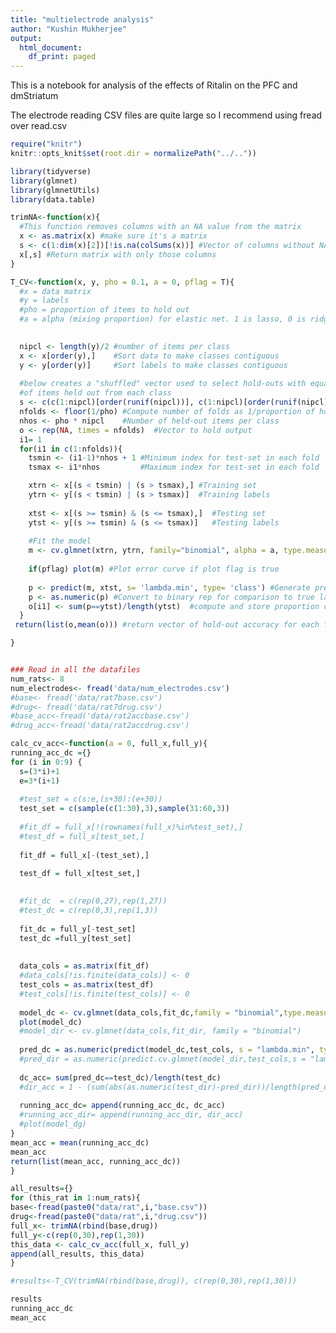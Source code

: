 ```yaml
---
title: "multielectrode analysis"
author: "Kushin Mukherjee"
output:
  html_document:
    df_print: paged
---
```


This is a notebook for analysis of the effects of Ritalin on the PFC and dmStriatum

The electrode reading CSV files are quite large so I recommend using fread over read.csv

```r
require("knitr")
knitr::opts_knit$set(root.dir = normalizePath("../..")) 

```

```r
library(tidyverse)
library(glmnet)
library(glmnetUtils)
library(data.table)
```


```r

trimNA<-function(x){
  #This function removes columns with an NA value from the matrix
  x <- as.matrix(x) #make sure it's a matrix
  s <- c(1:dim(x)[2])[!is.na(colSums(x))] #Vector of columns without NA values
  x[,s] #Return matrix with only those columns
}

```


```r
T_CV<-function(x, y, pho = 0.1, a = 0, pflag = T){
  #x = data matrix
  #y = labels
  #pho = proportion of items to hold out
  #a = alpha (mixing proportion) for elastic net. 1 is lasso, 0 is ridge

  
  nipcl <- length(y)/2 #number of items per class
  x <- x[order(y),]    #Sort data to make classes contiguous
  y <- y[order(y)]     #Sort labels to make classes contiguous
  
  #below creates a "shuffled" vector used to select hold-outs with equal numbers
  #of items held out from each class
  s <- c(c(1:nipcl)[order(runif(nipcl))], c(1:nipcl)[order(runif(nipcl))])
  nfolds <- floor(1/pho) #Compute number of folds as 1/proportion of holdouts
  nhos <- pho * nipcl    #Number of held-out items per class
  o <- rep(NA, times = nfolds)  #Vector to hold output
  i1= 1
  for(i1 in c(1:nfolds)){
    tsmin <- (i1-1)*nhos + 1 #Minimum index for test-set in each fold
    tsmax <- i1*nhos         #Maximum index for test-set in each fold

    xtrn <- x[(s < tsmin) | (s > tsmax),] #Training set
    ytrn <- y[(s < tsmin) | (s > tsmax)]  #Training labels
    
    xtst <- x[(s >= tsmin) & (s <= tsmax),]  #Testing set
    ytst <- y[(s >= tsmin) & (s <= tsmax)]   #Testing labels
    
    #Fit the model
    m <- cv.glmnet(xtrn, ytrn, family="binomial", alpha = a, type.measure = "class")
    
    if(pflag) plot(m) #Plot error curve if plot flag is true
    
    p <- predict(m, xtst, s= 'lambda.min', type= 'class') #Generate predictions of best model for test set
    p <- as.numeric(p) #Convert to binary rep for comparison to true labels
    o[i1] <- sum(p==ytst)/length(ytst)  #compute and store proportion correct for test set
  }
 return(list(o,mean(o))) #return vector of hold-out accuracy for each fold 

}



```

```r
### Read in all the datafiles
num_rats<- 8
num_electrodes<- fread('data/num_electrodes.csv')
#base<- fread('data/rat7base.csv')
#drug<- fread('data/rat7drug.csv')
#base_acc<-fread('data/rat2accbase.csv')
#drug_acc<-fread('data/rat2accdrug.csv')
```

```r
calc_cv_acc<-function(a = 0, full_x,full_y){
running_acc_dc ={}
for (i in 0:9) {
  s=(3*i)+1
  e=3*(i+1)
  
  #test_set = c(s:e,(s+30):(e+30)) 
  test_set = c(sample(c(1:30),3),sample(31:60,3))
  
  #fit_df = full_x[!(rownames(full_x)%in%test_set),]
  #test_df = full_x[test_set,]
  
  fit_df = full_x[-(test_set),]
  
  test_df = full_x[test_set,]

  
  #fit_dc  = c(rep(0,27),rep(1,27))
  #test_dc = c(rep(0,3),rep(1,3))
  
  fit_dc = full_y[-test_set]
  test_dc =full_y[test_set]
  
  
  data_cols = as.matrix(fit_df)
  #data_cols[!is.finite(data_cols)] <- 0
  test_cols = as.matrix(test_df)
  #test_cols[!is.finite(test_cols)] <- 0
  
  model_dc <- cv.glmnet(data_cols,fit_dc,family = "binomial",type.measure = "class", alpha = a)
  plot(model_dc)
  #model_dir <- cv.glmnet(data_cols,fit_dir, family = "binomial")
  
  pred_dc = as.numeric(predict(model_dc,test_cols, s = "lambda.min", type= 'class'))
  #pred_dir = as.numeric(predict.cv.glmnet(model_dir,test_cols,s = "lambda.min",type= 'class'))
  
  dc_acc= sum(pred_dc==test_dc)/length(test_dc)
  #dir_acc = 1 - (sum(abs(as.numeric(test_dir)-pred_dir))/length(pred_dir))
  
  running_acc_dc= append(running_acc_dc, dc_acc)
  #running_acc_dir= append(running_acc_dir, dir_acc)
  #plot(model_dg)
}
mean_acc = mean(running_acc_dc)
mean_acc
return(list(mean_acc, running_acc_dc))
}

```

```r
all_results={}
for (this_rat in 1:num_rats){
base<-fread(paste0("data/rat",i,"base.csv"))
drug<-fread(paste0("data/rat",i,"drug.csv"))
full_x<- trimNA(rbind(base,drug))
full_y<-c(rep(0,30),rep(1,30))
this_data <- calc_cv_acc(full_x, full_y)
append(all_results, this_data)
}

```


```r
#results<-T_CV(trimNA(rbind(base,drug)), c(rep(0,30),rep(1,30)))
```

```r
results
running_acc_dc
mean_acc

```


